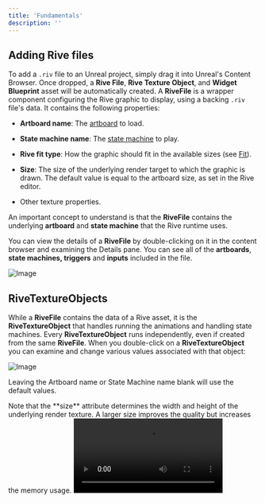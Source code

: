 ```yaml
---
title: 'Fundamentals'
description: ''
---
```


## Adding Rive files

To add a `.riv` file to an Unreal project, simply drag it into Unreal's Content Browser. Once dropped, a **Rive File**, **Rive Texture Object**, and **Widget Blueprint** asset will be automatically created. A **RiveFile** is a wrapper component configuring the Rive graphic to display, using a backing `.riv` file's data. It contains the following properties:

* **Artboard name**: The [artboard](/editor/fundamentals/artboards) to load.

* **State machine name**: The [state machine](/runtimes/state-machines) to play.

* **Rive fit type**: How the graphic should fit in the available sizes (see [Fit](/runtimes/layout#fit)).

* **Size**: The size of the underlying render target to which the graphic is drawn. The default value is equal to the artboard size, as set in the Rive editor.

* Other texture properties.

An important concept to understand is that the **RiveFile** contains the underlying **artboard** and **state machine** that the Rive runtime uses.

You can view the details of a **RiveFile** by double-clicking on it in the content browser and examining the Details pane. You can see all of the **artboards**, **state machines, triggers** and **inputs** included in the file.

![Image](https://ucarecdn.com/e1a414a2-6b5c-4b44-b5df-902867b329cf/)

## RiveTextureObjects

While a **RiveFile** contains the data of a Rive asset, it is the **RiveTextureObject** that handles running the animations and handling state machines. Every **RiveTextureObject** runs independently, even if created from the same **RiveFile**. When you double-click on a **RiveTextureObject** you can examine and change various values associated with that object:

![Image](https://ucarecdn.com/23f34841-ad81-4388-b13b-5f0c115e5166/)

Leaving the Artboard name or State Machine name blank will use the default values.

<Note>
  Note that the **size** attribute determines the width and height of the underlying render texture. A larger size improves the quality but increases the memory usage.
</Note>

<video controls className="w-full aspect-video" src="https://ucarecdn.com/b8a68ecf-dfee-45f6-be7e-81a67d5992f8/" />

## Create Rive Widget, Create Rive Texture Object, and Reimport

Right-click a **RiveFile** to access common actions:

![Image](https://ucarecdn.com/5c8cc8e5-751b-4f80-a8c9-10566fc7255a/)

Selecting **"Spawn Rive Widget Actor"** will create an Actor in your Level. Playing the Level will display the Rive file as a UMG Widget. Alternatively, you can spawn a widget actor by dragging and dropping the **RiveFile** asset into the level. Note that the location of the actor in the scene does not affect it's display.

If you need more than the default **Rive Widget** or **Rive Texture Object**, you can create them from this menu.
You can also **Reimport** your Rive file to get updates made to the file outside of Unreal.

## Create a material asset

You can easily create a material asset from a **RiveTextureObject**:

* **Right-click** and select **"Create Material"**

The created material asset uses the selected **RiveTextureObject** as a texture.

![Image](https://ucarecdn.com/27fe9af0-7bdb-46d9-bd5c-a07fadaca1fe/)

### Displaying

This material can be added to a 3D mesh to be rendered in the scene, just like any other material.

![Image](https://ucarecdn.com/30c746c2-42bc-4cb8-b4f0-c68c2a4d07e6/)

## Adding Rive to UMG

You can easily create a Widget Blueprint from a **RiveFile**:

* **Right click** the **RiveFile** and select **"Create Rive Widget"**

This will automatically create a Widget Blueprint using the selected **RiveFile**.

Alternatively, a **Rive Widget** can be added from the **UMG** **Palette** and then selecting the underlying **RiveFile** to use as a reference. This is done in the "Rive Descriptor" section in the Details pane. Leaving the Artboard name or State Machine Name blank will cause defaults in the file to be used.

<Note>
  Be sure to click **Compile** to make the graphic visible.
</Note>

![Image](https://ucarecdn.com/be465fa4-8531-4258-af51-55fe05f306cf/)

<Note>
  Listeners (pointer events) are disabled in this view. This means the Rive graphic is not interactive within UMG.
</Note>

### Accessing RiveWidget in Blueprint

The **RiveWidget** can be accessed through Blueprint, if the **Is Variable** toggle is set (default is checked).

![Image](https://ucarecdn.com/b7c73431-6c84-4597-aeea-75e3b76ecddb/)

### Displaying

Once a Widget Blueprint is configured, you only need to add it to the Viewport. In this example we're creating a new Actor and adding the following.

![Image](https://ucarecdn.com/1213cdfc-ef95-40a7-95f1-6a9fd071e764/)

Once the actor is added to the game and you enter play mode the animation will function exactly as it does in the Rive Editor.

See the following sections for more advanced usage.

## Instancing a RiveTextureObject

If, for example, your `.riv` file contains multiple different artboards, or if you want to create unique instances of the same artboard and state machine combination, you can easily do so by instancing new **RiveTextureObject**s through the editor:

* **Right-click** a **RiveTextureObject** and select **"Duplicate"**

These new instances use the same underlying `.riv` file data; however they are unique instances and can be configured with the available properties, such as artboard, state machine, size, etc. Each **RiveTextureObject** instance contains a unique **artboard** and **state machine** instance that can be updated and used independently.

An artboard and state machine can be instanced manually through Blueprint as well. Later sections will demonstrate how to do this.

**How To Use Imported Rive Objects in Unreal**

<video controls className="w-full aspect-video" src="https://ucarecdn.com/346aeddd-db08-411d-903e-8d450b09f5bf/" />